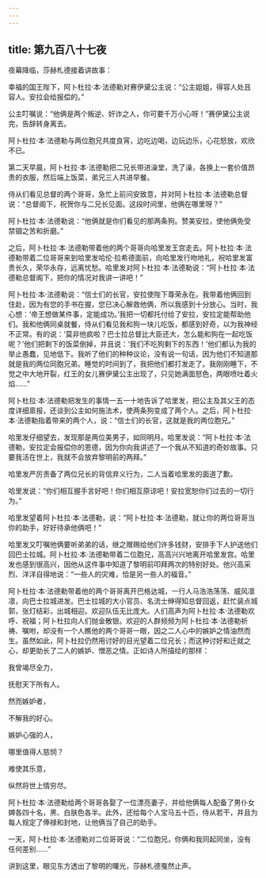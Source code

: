 ```yaml
---
---
---
```

title: 第九百八十七夜
---






夜幕降临，莎赫札德接着讲故事：





幸福的国王陛下，阿卜杜拉·本·法德勒对赛伊黛公主说：“公主姐姐，得容人处且容人。安拉会给报偿的。”

公主叮嘱说：“他俩是两个叛逆、奸诈之人，你可要千万小心呀！”赛伊黛公主说完，告辞转身离去。

阿卜杜拉·本·法德勒与两位胞兄共度良宵，边吃边喝，边玩边乐，心花怒放，欢欣不已。

第二天早晨，阿卜杜拉·本·法德勒把二兄长带进澡堂，洗了澡，各换上一套价值昂贵的衣服，然后端上饭菜，弟兄三人共进早餐。

侍从们看见总督的两个哥哥，急忙上前问安致意，并对阿卜杜拉·本·法德勒总督说：“总督阁下，祝贺你与二兄长见面。这段时间里，他俩在哪里呀？”

阿卜杜拉·本·法德勒说：“他俩就是你们看见的那两条狗。赞美安拉，使他俩免受禁锢之苦和折磨。”

之后，阿卜杜拉·本·法德勒带着他的两个哥哥向哈里发王宫走去。阿卜杜拉·本·法德勒带着二位哥哥来到哈里发哈伦·拉希德面前，向哈里发行吻地礼，祝哈里发富贵长久，荣华永存，远离忧愁。哈里发对阿卜杜拉·本·法德勒说：“阿卜杜拉·本·法德勒总督阁下，把你的情况对我讲一讲吧！”

阿卜杜拉·本·法德勒说：“信士们的长官，安拉使陛下尊荣永在。我带着他俩回到住赴，因为有您的手书在握，您已决心解救他俩，所以我感到十分放心。当时，我心想：‘帝王想做某件事，定能成功。’我把一切都托付给了安拉，安拉定能帮助他们。我和他俩同桌就餐，侍从们看见我和狗一块儿吃饭，都感到好奇，以为我神经不正常。有的说：‘莫非他疯啦？巴士拉总督比大臣还大，怎么能和狗在一起吃饭呢？’他们把剩下的饭菜倒掉，并且说：‘我们不吃狗剩下的东西！’他们都认为我的举止愚蠢，见地低下。我听了他们的种种议论，没有说一句话，因为他们不知道那就是我的两位同胞兄弟。睡觉的时间到了，我把他们都打发走了。我刚刚睡下，不觉之中大地开裂，红王的女儿赛伊黛公主出现了，只见她满面怒色，两眼喷吐着火焰……”

阿卜杜拉·本·法德勒把发生的事情一五一十地告诉了哈里发，把公主及其父王的态度详细禀报，还谈到公主如何施法术，使两条狗变成了两个人。之后，阿卜杜拉·本·法德勒指着带来的两个人，说：“信士们的长官，这就是我的两位胞兄。”

哈里发仔细望去，发现那是两位美男子，如同明月。哈里发说：“阿卜杜拉·本·法德勒，安拉定会报偿你的恩德，因为你向我讲述了一个我从不知道的奇妙故事。只要我活在世上，我就不会放弃黎明前的两拜。”

哈里发严厉责备了两位兄长的背信弃义行为，二人当着哈里发的面道了歉。

哈里发说：“你们相互握手言好吧！你们相互原谅吧！安拉宽恕你们过去的一切行为。”

哈里发望着阿卜杜拉·本·法德勒，说：“阿卜杜拉·本·法德勒，就让你的两位哥哥当你的助手，好好待承他俩吧！”

哈里发又叮嘱他俩要听弟弟的话，继之赠赐给他们许多钱财，安排手下人护送他们回巴士拉城。阿卜杜拉·本·法德勒带着二位胞兄，高高兴兴地离开哈里发宫。哈里发也感到很高兴，因他从这件事中知道了黎明前叩拜两次的特别好处。他兴高采烈、洋洋自得地说：“一些人的灾难，恰是另一些人的福音。”

阿卜杜拉·本·法德勒带着他的两个哥哥离开巴格达城，一行人马浩浩荡荡、威风凛凛，向巴士拉城进发。巴士拉城的大小官员、名流士绅得知总督回返，赶忙装点城郭，张灯结彩，出城相迎。欢迎队伍无比庞大。人们高声为阿卜杜拉·本·法德勒欢呼、祝福；阿卜杜拉向人们抛金散银。欢迎的人群频频为阿卜杜拉·本·法德勒祈祷、嘱咐，却没有一个人瞧他的两个哥哥一眼，因之二人心中的嫉妒之情油然而生。虽然如此，阿卜杜拉仍然用讨好的目光望着二位兄长；而这种讨好和迁就之心，却更助长了二人的嫉妒、憎恶之情。正如诗人所描绘的那样：


我曾竭尽全力，

抚慰天下所有人。

然而嫉妒者，

不解我的好心。

嫉妒心强的人，

哪里值得人慈悯？

难使其乐意，

纵然将世上情穷尽。



阿卜杜拉·本·法德勒给两个哥哥各娶了一位漂亮妻子，并给他俩每人配备了男仆女婢各四十名，黑、白肤色各半。此外，还给每个人宝马五十匹，侍从若干，并且为每人规定了俸禄和封地，让他俩当了自己的助手。

一天，阿卜杜拉·本·法德勒对二位哥哥说：“二位胞兄，你俩和我同起同坐，没有任何差别……”





讲到这里，眼见东方透出了黎明的曙光，莎赫札德戛然止声。